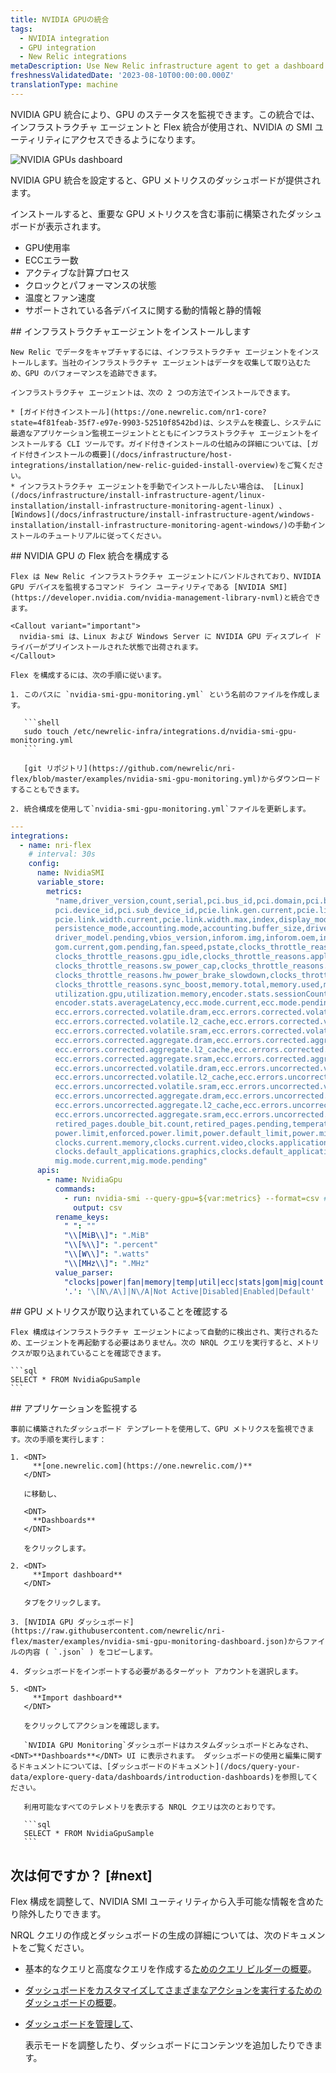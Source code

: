 ```yaml
---
title: NVIDIA GPUの統合
tags:
  - NVIDIA integration
  - GPU integration
  - New Relic integrations
metaDescription: Use New Relic infrastructure agent to get a dashboard with GPU metrics.
freshnessValidatedDate: '2023-08-10T00:00:00.000Z'
translationType: machine
---
```


NVIDIA GPU 統合により、GPU のステータスを監視できます。この統合では、インフラストラクチャ エージェントと Flex 統合が使用され、NVIDIA の SMI ユーティリティにアクセスできるようになります。

<img
  title="NVIDIA GPUs dashboard"
  alt="NVIDIA GPUs dashboard"
  src="/images/infrastructure_screenshot-full_NVIDIA-GPU-dashboard.webp"
/>

<figcaption>
  NVIDIA GPU 統合を設定すると、GPU メトリクスのダッシュボードが提供されます。
</figcaption>

インストールすると、重要な GPU メトリクスを含む事前に構築されたダッシュボードが表示されます。

* GPU使用率
* ECCエラー数
* アクティブな計算プロセス
* クロックとパフォーマンスの状態
* 温度とファン速度
* サポートされている各デバイスに関する動的情報と静的情報

<Steps>
  <Step>
    ## インフラストラクチャエージェントをインストールします

    New Relic でデータをキャプチャするには、インフラストラクチャ エージェントをインストールします。当社のインフラストラクチャ エージェントはデータを収集して取り込むため、GPU のパフォーマンスを追跡できます。

    インフラストラクチャ エージェントは、次の 2 つの方法でインストールできます。

    * [ガイド付きインストール](https://one.newrelic.com/nr1-core?state=4f81feab-35f7-e97e-9903-52510f8542bd)は、システムを検査し、システムに最適なアプリケーション監視エージェントとともにインフラストラクチャ エージェントをインストールする CLI ツールです。ガイド付きインストールの仕組みの詳細については、[ガイド付きインストールの概要](/docs/infrastructure/host-integrations/installation/new-relic-guided-install-overview)をご覧ください。
    * インフラストラクチャ エージェントを手動でインストールしたい場合は、 [Linux](/docs/infrastructure/install-infrastructure-agent/linux-installation/install-infrastructure-monitoring-agent-linux) 、 [Windows](/docs/infrastructure/install-infrastructure-agent/windows-installation/install-infrastructure-monitoring-agent-windows/)の手動インストールのチュートリアルに従ってください。
  </Step>

  <Step>
    ## NVIDIA GPU の Flex 統合を構成する

    Flex は New Relic インフラストラクチャ エージェントにバンドルされており、NVIDIA GPU デバイスを監視するコマンド ライン ユーティリティである [NVIDIA SMI](https://developer.nvidia.com/nvidia-management-library-nvml)と統合できます。

    <Callout variant="important">
      nvidia-smi は、Linux および Windows Server に NVIDIA GPU ディスプレイ ドライバーがプリインストールされた状態で出荷されます。
    </Callout>

    Flex を構成するには、次の手順に従います。

    1. このパスに `nvidia-smi-gpu-monitoring.yml` という名前のファイルを作成します。

       ```shell
       sudo touch /etc/newrelic-infra/integrations.d/nvidia-smi-gpu-monitoring.yml
       ```

       [git リポジトリ](https://github.com/newrelic/nri-flex/blob/master/examples/nvidia-smi-gpu-monitoring.yml)からダウンロードすることもできます。

    2. 統合構成を使用して`nvidia-smi-gpu-monitoring.yml`ファイルを更新します。

```yml
--- 
integrations:
  - name: nri-flex
    # interval: 30s
    config:
      name: NvidiaSMI
      variable_store:
        metrics: 
          "name,driver_version,count,serial,pci.bus_id,pci.domain,pci.bus,\
          pci.device_id,pci.sub_device_id,pcie.link.gen.current,pcie.link.gen.max,\
          pcie.link.width.current,pcie.link.width.max,index,display_mode,display_active,\
          persistence_mode,accounting.mode,accounting.buffer_size,driver_model.current,\
          driver_model.pending,vbios_version,inforom.img,inforom.oem,inforom.ecc,inforom.pwr,\
          gom.current,gom.pending,fan.speed,pstate,clocks_throttle_reasons.supported,\
          clocks_throttle_reasons.gpu_idle,clocks_throttle_reasons.applications_clocks_setting,\
          clocks_throttle_reasons.sw_power_cap,clocks_throttle_reasons.hw_slowdown,clocks_throttle_reasons.hw_thermal_slowdown,\
          clocks_throttle_reasons.hw_power_brake_slowdown,clocks_throttle_reasons.sw_thermal_slowdown,\
          clocks_throttle_reasons.sync_boost,memory.total,memory.used,memory.free,compute_mode,\
          utilization.gpu,utilization.memory,encoder.stats.sessionCount,encoder.stats.averageFps,\
          encoder.stats.averageLatency,ecc.mode.current,ecc.mode.pending,ecc.errors.corrected.volatile.device_memory,\
          ecc.errors.corrected.volatile.dram,ecc.errors.corrected.volatile.register_file,ecc.errors.corrected.volatile.l1_cache,\
          ecc.errors.corrected.volatile.l2_cache,ecc.errors.corrected.volatile.texture_memory,ecc.errors.corrected.volatile.cbu,\
          ecc.errors.corrected.volatile.sram,ecc.errors.corrected.volatile.total,ecc.errors.corrected.aggregate.device_memory,\
          ecc.errors.corrected.aggregate.dram,ecc.errors.corrected.aggregate.register_file,ecc.errors.corrected.aggregate.l1_cache,\
          ecc.errors.corrected.aggregate.l2_cache,ecc.errors.corrected.aggregate.texture_memory,ecc.errors.corrected.aggregate.cbu,\
          ecc.errors.corrected.aggregate.sram,ecc.errors.corrected.aggregate.total,ecc.errors.uncorrected.volatile.device_memory,\
          ecc.errors.uncorrected.volatile.dram,ecc.errors.uncorrected.volatile.register_file,ecc.errors.uncorrected.volatile.l1_cache,\
          ecc.errors.uncorrected.volatile.l2_cache,ecc.errors.uncorrected.volatile.texture_memory,ecc.errors.uncorrected.volatile.cbu,\
          ecc.errors.uncorrected.volatile.sram,ecc.errors.uncorrected.volatile.total,ecc.errors.uncorrected.aggregate.device_memory,\
          ecc.errors.uncorrected.aggregate.dram,ecc.errors.uncorrected.aggregate.register_file,ecc.errors.uncorrected.aggregate.l1_cache,\
          ecc.errors.uncorrected.aggregate.l2_cache,ecc.errors.uncorrected.aggregate.texture_memory,ecc.errors.uncorrected.aggregate.cbu,\
          ecc.errors.uncorrected.aggregate.sram,ecc.errors.uncorrected.aggregate.total,retired_pages.single_bit_ecc.count,\
          retired_pages.double_bit.count,retired_pages.pending,temperature.gpu,temperature.memory,power.management,power.draw,\
          power.limit,enforced.power.limit,power.default_limit,power.min_limit,power.max_limit,clocks.current.graphics,clocks.current.sm,\
          clocks.current.memory,clocks.current.video,clocks.applications.graphics,clocks.applications.memory,\
          clocks.default_applications.graphics,clocks.default_applications.memory,clocks.max.graphics,clocks.max.sm,clocks.max.memory,\
          mig.mode.current,mig.mode.pending"
      apis:
        - name: NvidiaGpu
          commands:
            - run: nvidia-smi --query-gpu=${var:metrics} --format=csv # update this if you have an alternate path
              output: csv
          rename_keys:
            " ": ""
            "\\[MiB\\]": ".MiB"
            "\\[%\\]": ".percent"
            "\\[W\\]": ".watts"
            "\\[MHz\\]": ".MHz"
          value_parser:
            "clocks|power|fan|memory|temp|util|ecc|stats|gom|mig|count|pcie": '\d*\.?\d+'
            '.': '\[N\/A\]|N\/A|Not Active|Disabled|Enabled|Default'
```
  </Step>

  <Step>
    ## GPU メトリクスが取り込まれていることを確認する

    Flex 構成はインフラストラクチャ エージェントによって自動的に検出され、実行されるため、エージェントを再起動する必要はありません。次の NRQL クエリを実行すると、メトリクスが取り込まれていることを確認できます。

    ```sql
    SELECT * FROM NvidiaGpuSample
    ```
  </Step>

  <Step>
    ## アプリケーションを監視する

    事前に構築されたダッシュボード テンプレートを使用して、GPU メトリクスを監視できます。次の手順を実行します：

    1. <DNT>
         **[one.newrelic.com](https://one.newrelic.com/)**
       </DNT>

       に移動し、

       <DNT>
         **Dashboards**
       </DNT>

       をクリックします。

    2. <DNT>
         **Import dashboard**
       </DNT>

       タブをクリックします。

    3. [NVIDIA GPU ダッシュボード](https://raw.githubusercontent.com/newrelic/nri-flex/master/examples/nvidia-smi-gpu-monitoring-dashboard.json)からファイルの内容 ( `.json` ) をコピーします。

    4. ダッシュボードをインポートする必要があるターゲット アカウントを選択します。

    5. <DNT>
         **Import dashboard**
       </DNT>

       をクリックしてアクションを確認します。

       `NVIDIA GPU Monitoring`ダッシュボードはカスタムダッシュボードとみなされ、 <DNT>**Dashboards**</DNT> UI に表示されます。 ダッシュボードの使用と編集に関するドキュメントについては、[ダッシュボードのドキュメント](/docs/query-your-data/explore-query-data/dashboards/introduction-dashboards)を参照してください。

       利用可能なすべてのテレメトリを表示する NRQL クエリは次のとおりです。

       ```sql
       SELECT * FROM NvidiaGpuSample
       ```
  </Step>
</Steps>

## 次は何ですか？ [#next]

Flex 構成を調整して、NVIDIA SMI ユーティリティから入手可能な情報を含めたり除外したりできます。

NRQL クエリの作成とダッシュボードの生成の詳細については、次のドキュメントをご覧ください。

* 基本的なクエリと高度なクエリを作成する[ためのクエリ ビルダーの概要](/docs/query-your-data/explore-query-data/query-builder/introduction-query-builder)。

* [ダッシュボードをカスタマイズしてさまざまなアクションを実行するためのダッシュボードの概要](/docs/query-your-data/explore-query-data/dashboards/introduction-dashboards)。

* [ダッシュボードを管理して](/docs/query-your-data/explore-query-data/dashboards/manage-your-dashboard)、

  <InlinePopover type="dashboards"/>

  表示モードを調整したり、ダッシュボードにコンテンツを追加したりできます。
